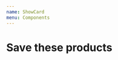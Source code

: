 ```yaml
---
name: ShowCard
menu: Components
---
```



<GlobalStyles />

<Props of={Card} />

# Save these products

<Playground>
  <Card
    title="Description"
    items={["2 bananas", "4 tomatoes", "salat"]}
    location="Fruchtallee 8a, Hamburg"
    time="Today 8-10pm"
  />
</Playground>
